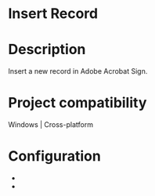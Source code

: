 ﻿# Insert Record

# Description

Insert a new record in Adobe Acrobat Sign.

# Project compatibility

Windows | Cross-platform

# Configuration

* 
*
